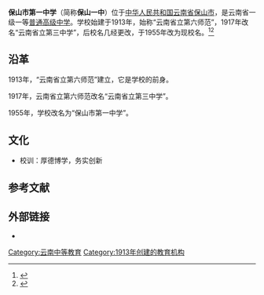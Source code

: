 {{coord|25.122642|N|99.17319|E|format=dms|region:CN_type:edu|display=title}}
{{高中
|图像          = 
|图像大小       =  
|图像说明       = 
|名称          = 保山市第一中学
|外文名称       = 
|校训          = 厚德博学，务实创新
|理念          = 以人为本、和谐发展、追求卓越
|建校          = 1913年
|闭校          = 
|复校          = 
|校庆日         = 
|类型          = [[公立学校|公立学校]] 
<!-- |共学或别学      = [[男女共学|男女共学]] 
|课程           = [[全日制|全日制]]课程 
|单位制或学年制   = [[学年制|学年制]] 
|学科          = [[综合科|综合科]] 
|学期          = [[2学期制|2学期制]]  -->
|年级          = 
|班级          = 
|创立者         = 
|党委书记       = 
|校长          = 孙正飞<ref>{{cite news |author= |url=http://www.gx211.com/news/201534/n8196243397.html |title=保山第一中学2015届学生十八周岁成人宣誓仪式暨高考百日誓师大会 |newspaper=中国高校 |date=2015-03-04 |language= |location= |accessdate=2015-05-16 |archive-date=2020-03-01 |archive-url=https://web.archive.org/web/20200301050229/http://www.gx211.com/news/201534/n8196243397.html |dead-url=no }}</ref>
|副校长        = 
|教师          = 308人
|职工          = 345人
|学生          = 约4500人
|面积          = 188亩
|建筑面积      = 6万
|旧校名        = 云南省立第六师范<br />云南省立第三中学
|刊物          = 
|隶属          = 
|学区          = 
|地址          = {{CHN}}云南省保山市隆阳区黉学路7号
|邮编          = 
|电话          = 0875-2120393
|网站          = {{URL|http://www.bsyz.cn/}} 
|标志          = <!-- [[Image:|250px]]-->
|体育项目       = 
|校色          = 
|吉祥物        = 
|宗教          = 
|脚註          = 
}} 
'''保山市第一中学'''（简称'''保山一中'''）位于[[中华人民共和国|中华人民共和国]][[云南省|云南省]][[保山市|保山市]]，是云南省一级一等[[普通高级中学|普通高级中学]]。学校始建于1913年，始称“云南省立第六师范”，1917年改名“云南省立第三中学”，后校名几经更改，于1955年改为现校名。<ref>{{Cite web|title=云南省保山第一中学学校简介|url=http://www.bsyz.cn/list/main/7/481/auto/20/0.html|access-date=2021-11-07|archive-date=2019-03-24|archive-url=https://web.archive.org/web/20190324143920/http://www.bsyz.cn/list/main/7/481/auto/20/0.html}}</ref><ref>{{cite news|author=|url=http://www.bsyz.cn/xxgk/ShowArticle.asp?ArticleID=15|title=云南省保山第一中学简介|newspaper=保山一中|date=2013年|language=|location=|deadurl=yes|archiveurl=https://web.archive.org/web/20160304200258/http://www.bsyz.cn/xxgk/ShowArticle.asp?ArticleID=15|archivedate=2016-03-04|accessdate=2015-05-16}}</ref>

==沿革==
1913年，“云南省立第六师范”建立，它是学校的前身。

1917年，云南省立第六师范改名“云南省立第三中学”。

1955年，学校改名为“保山市第一中学”。

==文化==
*校训：厚德博学，务实创新

==参考文献==
{{reflist}}

==外部链接==
* {{Official website|1= http://www.bsyz.cn/}}

{{云南省一级普通高级中学}}

{{DEFAULTSORT: B保山一中}}
[[Category:云南中等教育|Category:云南中等教育]]
[[Category:1913年创建的教育机构|Category:1913年创建的教育机构]]
